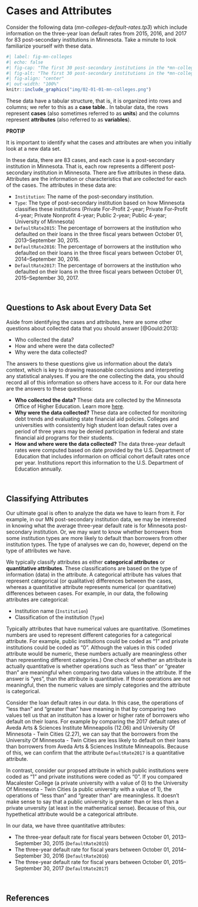 # Cases and Attributes {-}


Consider the following data (*mn-colleges-default-rates.tp3*) which include information on the three-year loan default rates from 2015, 2016, and 2017 for 83 post-secondary institutions in Minnesota. Take a minute to look familiarize yourself with these data.


```r
#| label: fig-mn-colleges
#| echo: false
#| fig-cap: "The first 30 post-secondary institutions in the *mn-colleges-default-rates.tp3* data."
#| fig-alt: "The first 30 post-secondary institutions in the *mn-colleges-default-rates.tp3* data."
#| fig-align: "center"
#| out-width: "100%"
knitr::include_graphics("img/02-01-01-mn-colleges.png")
```

These data have a tabular structure, that is, it is organized into rows and columns; we refer to this as a **case table**.. In tabular data, the rows represent **cases** (also sometimes referred to as **units**) and the columns represent **attributes** (also referred to as **variables**).

:::protip
**PROTIP**

It is important to identify what the cases and attributes are when you initially look at a new data set. 
:::



In these data, there are 83 cases, and each case is a post-secondary institution in Minnesota. That is, each row represents a different post-secondary institution in Minnesota. There are five attributes in these data. Attributes are the information or characteristics that are collected for each of the cases. The attributes in these data are:

- `Institution`: The name of the post-secondary institution.
- `Type`: The type of post-secondary institution based on how Minnesota classifies these institutions (Private For-Profit 2-year; Private For-Profit 4-year; Private Nonprofit 4-year; Public 2-year; Public 4-year; University of Minnesota)
- `DefaultRate2015`: The percentage of borrowers at the institution who defaulted on their loans in the three fiscal years between October 01, 2013--September 30, 2015.
- `DefaultRate2016`: The percentage of borrowers at the institution who defaulted on their loans in the three fiscal years between October 01, 2014--September 30, 2016.
- `DefaultRate2017`: The percentage of borrowers at the institution who defaulted on their loans in the three fiscal years between October 01, 2015--September 30, 2017.

<br />


## Questions to Ask about Every Data Set

Aside from identifying the cases and attributes, here are some other questions about collected data that you should answer [@Gould:2013]:

- Who collected the data? 
- How and where were the data collected?
- Why were the data collected?

The answers to these questions give us information about the data's context, which is key to drawing reasonable conclusions and interpreting any statistical analyses. If you are the one collecting the data, you should record all of this information so others have access to it. For our data here are the answers to these questions:

- **Who collected the data?** These data are collected by the Minnesota Office of Higher Education. Learn more [here](https://www.ohe.state.mn.us/sPages/FederalLoanDefaultRates.cfm).
- **Why were the data collected?** These data are collected for monitoring debt trends and evaluating state financial aid policies. Colleges and universities with consistently high student loan default rates over a period of three years may be denied participation in federal and state financial aid programs for their students.
- **How and where were the data collected?** The data three-year default rates were computed based on date provided by the U.S. Department of Education that includes informarion on official cohort default rates once per year. Institutions report this information to the U.S. Department of Education annually.

<br />


## Classifying Attributes

Our ultimate goal is often to analyze the data we have to learn from it. For example, in our MN post-secondary institution data, we may be interested in knowing what the average three-year default rate is for Minnesota post-secondary institution. Or, we may want to know whether borrowers from some institution types are more likely to default than borrowers from other institution types. The type of analyses we can do, however, depend on the type of attributes we have.

We typically classify attributes as either **categorical attributes** or **quantitative attributes**. These classifications are based on the type of information (data) in the attribute. A categorical attribute has values that represent categorical (or qualitative) differences between the cases, whereas a quantitative attribute represents numerical (or quantitative) differences between cases. For example, in our data, the following attributes are categorical:

- Institution name (`Institution`)
- Classification of the institution (`Type`)

Typically attributes that have numerical values are quantitative. (Sometimes numbers are used to represent different categories for a categorical attribute. For example, public institutions could be coded as "1" and private institutions could be coded as "0". Although the values in this coded attribute would be numeric, these numbers actually are meaningless other than representing different categories.) One check of whether an attribute is actually quantitative is whether operations such as "less than" or "greater than" are meaningful when comparing two data values in the attribute. If the answer is "yes", than the attribute is quantitative. If those operations are not meaningful, then the numeric values are simply categories and the attribute is categorical.


Consider the loan default rates in our data. In this case, the operations of  "less than" and "greater than" have meaning in that by comparing two values tell us that an instituiton has a lower or higher rate of borrowers who default on their loans. For example by comparing the 2017 default rates of Aveda Arts &amp; Sciences Institute Minneapolis (12.06) and University Of Minnesota - Twin Cities (2.27), we can say that the borrowers from the University Of Minnesota - Twin Cities are less likely to default on their loans than borrowers from Aveda Arts &amp; Sciences Institute Minneapolis. Because of this, we can confirm that the attribute `DefaultRate2017` is a quantitative attribute. 

In contrast, consider our propsed attribute in which public institutions were coded as "1" and private institutions were coded as "0". If you compared Macalester College (a private university with a value of 0) to the University Of Minnesota - Twin Cities (a public university with a value of 1), the operations of "less than" and "greater than" are meaningless. It doesn't make sense to say that a public university is greater than or less than a private unversity (at least in the mathematical sense). Because of this, our hypethetical attribute would be a categorical attribute.

In our data, we have three quantitative attributes:

- The three-year default rate for fiscal years between October 01, 2013--September 30, 2015 (`DefaultRate2015`)
- The three-year default rate for fiscal years between October 01, 2014--September 30, 2016 (`DefaultRate2016`)
- The three-year default rate for fiscal years between October 01, 2015--September 30, 2017 (`DefaultRate2017`)

<br />


## References

